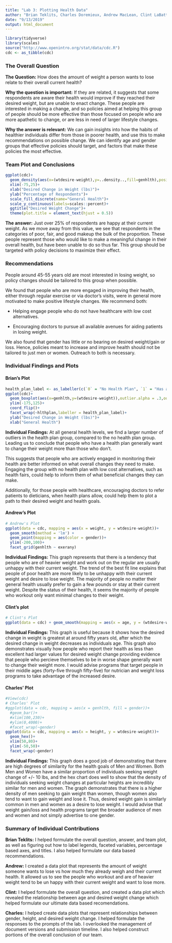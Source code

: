 ---
title: "Lab 3: Plotting Health Data"
author: "Brian Teklits, Charles Doremieux, Andrew MacLean, Clint LaBattaglia"             
date: "9/13/2019"
output: html_document
---
```{r setup,include=FALSE}
library(tidyverse)
library(scales)
source("http://www.openintro.org/stat/data/cdc.R")
cdc <- as_tibble(cdc)
```

### The Overall Question

**The Question:** How does the amount of weight a person wants to lose relate to their overall current health? 

**Why the question is important:** If they are related, it suggests that some respondents are aware their health would improve if they reached their desired weight, but are unable to enact change. These people are interested in making a change, and so policies aimed at helping this group of people should be more effective than those focused on people who are more apathetic to change, or are less in need of larger lifestyle changes.  

**Why the answer is relevant:** We can gain insights into how the habits of healthier individuals differ from those in poorer health, and use this to make recommendations on possible change. We can identify age and gender groups that effective policies should target, and factors that make these policies the most effective.

### Team Plot and Conclusions

```{r Team Plot,echo=TRUE, warning=FALSE}
ggplot(cdc)+
  geom_density(aes(x=(wtdesire-weight),y=..density..,fill=genhlth),position="stack")+
  xlim(-75,25)+
  xlab("Desired Change in Weight (lbs)")+
  ylab("Percentage of Respondents")+
  scale_fill_discrete(name="General Health")+
  scale_y_continuous(labels=scales::percent)+ 
  ggtitle("Desired Weight Change")+
  theme(plot.title = element_text(hjust = 0.5))
```

**The answer:** 
Just over 25% of respondents are happy at their current weight. As we move away from this value, we see that respondents in the categories of poor, fair, and good makeup the bulk of the proportion. These people represent those who would like to make a meaningful change in their overall health, but have been unable to do so thus far. This group should be targeted with policy decisions to maximize their effect.

### Recommendations 

People around 45-55 years old are most interested in losing weight, so policy changes should be tailored to this group when possible.

We found that people who are more engaged in improving their health, either through regular exercise or via doctor's visits, were in general more motivated to make positive lifestyle changes. We recommend both:

* Helping engage people who do not have healthcare with low cost alternatives.

* Encouraging doctors to pursue all available avenues for aiding patients in losing weight.

We also found that gender has little or no bearing on desired weight/gain or loss. Hence, policies meant to increase and improve health should not be tailored to just men or women. Outreach to both is necessary.

### Individual Findings and Plots

#### Brian's Plot

```{r Brian, echo=TRUE, warning=FALSE}
health_plan_label <- as_labeller(c(`0` = "No Health Plan", `1` = "Has a Health Plan"))
ggplot(cdc)+
  geom_boxplot(aes(x=genhlth,y=(wtdesire-weight)),outlier.alpha = .3,outlier.shape = 21,outlier.color = "red")+
  ylim(-175,125)+
  coord_flip()+
  facet_wrap(~hlthplan,labeller = health_plan_label)+
  ylab("Desired Change in Weight (lbs)")+
  xlab("General Health")

```

**Individual Findings:**
At all general health levels, we find a larger number of outliers in the health plan group, compared to the no health plan group. Leading us to conclude that people who have a health plan generally want to change their weight more than those who don't. 

This suggests that people who are actively engaged in monitoring their health are better informed on what overall changes they need to make. Engaging the group with no health plan with low cost alternatives, such as health fairs, could help to inform them of what beneficial changes they can make. 

Additionally, for those people with healthcare, encouraging doctors to refer patients to dieticians, when health plans allow, could help them to plot a path to their desired weight and health goals. 

#### Andrew's Plot

```{r Name2 Plot, echo=TRUE, warning=FALSE}
# Andrew's Plot
ggplot(data = cdc, mapping = aes(x = weight, y = wtdesire-weight))+
  geom_smooth(method = 'lm') +
  geom_point(mapping = aes(color = gender))+
  ylim(-200,100)+
  facet_grid(genhlth ~ exerany)

```

**Individual Findings:**
This graph represents that there is a tendency that people who are of heavier weight and work out on the regular are usually unhappy with their current weight. The trend of the best fit line explains that people of poor health are more likely to be unhappy with their current weight and desire to lose weight. The majority of people no matter their general health usually prefer to gain a few pounds or stay at their current weight. Despite the status of their health, it seems the majority of people who workout only want minimal changes to their weight.

#### Clint's plot

```{r Name3 Plot, echo=TRUE, warning=FALSE, message=FALSE}
# Clint's Plot
ggplot(data = cdc) + geom_smooth(mapping = aes(x = age, y = (wtdesire-weight), color = genhlth), se = FALSE) + facet_grid(genhlth~.) + xlim(15,90) + ylab("Desired Change in Weight") + scale_color_discrete(name = "Health Level")    
```

**Individual Findings:**
This graph is useful because it shows how the desired change in weight is greatest at around fifty years old, after which the desired change in weight decreases as individuals age. This graph also demonstrates visually how people who report their health as less than excellent had larger values for desired weight change providing evidence that people who percieve themselves to be in worse shape generally want to change their weight more. I would advise programs that target people in their middle ages (forty-five through fifty-five) for nutrician and weight loss programs to take advantage of the increased desire.

#### Charles' Plot

```{r Charles Plot, echo=TRUE, warning=False, message=FALSE}
#View(cdc)
# Charles' Plot
#ggplot(data = cdc, mapping = aes(x = genhlth, fill = gender))+
  #geom_bar()+
  #xlim(100,230)+
  #ylim(0,4000)+
  #facet_wrap(~gender)
ggplot(data = cdc, mapping = aes(x = height, y = wtdesire-weight))+
  geom_hex()+
  xlim(50,80)+
  ylim(-50,50)+
  facet_wrap(~gender)
```

**Individual Findings:** This graph does a good job of demonstrating that there are high degrees of similarity for the health goals of Men and Women. Both Men and Women have a similar proportion of individuals seeking weight change of +/- 10 lbs, and the hex chart does well to show that the density of individuals seeking weight changes at particular heights are incredibly similar for men and women. The graph demonstrates that there is a higher density of men seeking to gain weight than women, though women also tend to want to gain weight and lose it. Thus, desired weight gain is similarly common in men and women as a desire to lose weight. I would advise that weight gain/loss and health programs target the broader audience of men and women and not simply advertise to one gender.
 
### Summary of Individual Contributions

**Brian Teklits:** I helped formulate the overall question, answer, and team plot, as well as figuring out how to label legends, faceted variables, percentage based axes, and titles. I also helped formulate our data based recommendations.

**Andrew:** I created a data plot that represents the amount of weight someone wants to lose vs how much they already weigh and their current health. It allowed us to see the people who workout and are of heavier weight tend to be un happy with their current weight and want to lose more.

**Clint:** I helped formulate the overall question, and created a data plot which revealed the relationship between age and desired weight change which helped formulate our ultimate data based recomendations. 

**Charles:** I helped create data plots that represent relationships between gender, height, and desired weight change. I helped formulate the responses to the prompts of the lab. I overlooked the management of document versions and submission timeline. I also helped construct portions of the overall conclusion of our team.
